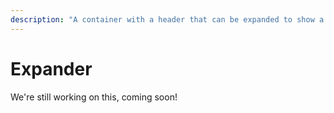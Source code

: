 ---
description: "A container with a header that can be expanded to show a body with more content."
---

# Expander

We're still working on this, coming soon!

